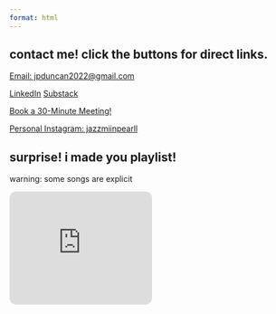 ```yaml
---
format: html
---
```


## contact me! click the buttons for direct links.


[Email: jpduncan2022@gmail.com](mailto:jpduncan2022@gmail.com?&subject=I Came From Your Website!){.btn .btn-dark .btn-sm}

[LinkedIn](https://www.linkedin.com/in/jazzmin-pearl-duncan){.btn .btn-warning .btn-sm} [Substack](https://euphoniousthegreat.substack.com/){.btn .btn-danger .btn-sm}

[Book a 30-Minute Meeting!](https://calendar.app.google/QsZ4EEaKmKxtV9L97){.btn .btn-success .btn-sm}

[Personal Instagram: jazzmiinpearll](https://www.instagram.com/jazzmiinpearll/){.btn .btn-dark .btn-sm}



## surprise! i made you playlist!
warning: some songs are explicit

<iframe style="border-radius:12px" src="https://open.spotify.com/embed/playlist/71e9b3kw4aAPUb8u5Zmvgu?utm_source=generator" width="50%" height="200" frameBorder="0" allowfullscreen="" allow="autoplay; clipboard-write; encrypted-media; fullscreen; picture-in-picture" loading="lazy"></iframe>
